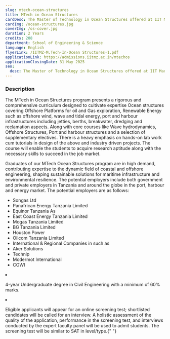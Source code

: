 ```yaml
---
slug: mtech-ocean-structures
title: MTech in Ocean Structures
cardDesc: The Master of Technology in Ocean Structures offered at IIT Madras Zanzibar Campus will have a curriculum tailor-made to the industry needs in the Oil & Gas and Maritime sector. The program covers the basics of marine & offshore hydrodynamics, structural design for oil and gas exploration offshore platforms, ports, harbours including port structures & breakwater. The course equips students with core and elective courses to prepare them for careers in the oil & gas and maritime sectors.
cardImg: /ocean-structures.jpg
coverImg: /os-cover.jpg
duration: 2 Years
credits: 208
department: School of Engineering & Science
language: English
flyerLink: /IITMZ-M.Tech-In-Ocean Structures-1.pdf
applicationLink: https://admissions.iitmz.ac.in/mtechos
applicationClosingDate: 31 May 2025
seo:
  desc: The Master of Technology in Ocean Structures offered at IIT Madras Zanzibar Campus will have a curriculum tailor-made to the industry needs in the Oil & Gas and Maritime sector. Apply Now.
---
```


<section>
  <h3>Description</h3>
  <p>
    The MTech in Ocean Structures program presents a rigorous and comprehensive
    curriculum designed to cultivate expertise Ocean structures covering
    Offshore Platforms for oil and Gas exploration, Renewable Energy such as
    offshore wind, wave and tidal energy, port and harbour infrastructures
    including jetties, berths, breakwater, dredging and reclamation aspects.
    Along with core courses like Wave hydrodynamics, Offshore Structures, Port
    and harbour structures and a selection of supplementary electives. There is
    a heavy emphasis on hands-on lab work cum tutorials in design of the above
    and industry driven projects. The course will enable the students to acquire
    research aptitude along with the necessary skills to succeed in the job
    market.
  </p>
</section>

<JobProspects>
  <p>
    Graduates of our MTech Ocean Structures program are in high demand,
    contributing expertise to the dynamic field of coastal and offshore
    engineering, shaping sustainable solutions for maritime infrastructure and
    environmental resilience. The potential employers include both government
    and private employers in Tanzania and around the globe in the port, harbour
    and energy market. The potential employers are as follows:
  </p>
  <ul>
    <li>Songas Ltd</li>
    <li>Panafrican Energy Tanzania Limited</li>
    <li>Equinor Tanzania As</li>
    <li>East Coast Energy Tanzania Limited</li>
    <li>Mogas Tanzania Limited</li>
    <li>BG Tanzania Limited</li>
    <li>Houston Power</li>
    <li>Oilcom Tanzania Limited</li>
    <li>International & Regional Companies in such as</li>
    <li>Aker Solutions</li>
    <li>Technip</li>
    <li>Mcdermot International</li>
    <li>COWI</li>
  </ul>
</JobProspects>

<CourseEligibility>

 <li>
    <BsFillCheckCircleFill />
    <p>
      4-year Undergraduate degree in Civil Engineering with a
      minimum of 60% marks.
    </p>
  </li>
  <li>
    <BsFillCheckCircleFill  />
    <p>
      Eligible applicants will appear for an online screening test;
      shortlisted candidates will be called for an interview. A
      holistic assessment of the quality of the application,
      performance in the screening test, and interviews conducted by
      the expert faculty panel will be used to admit students. The
      screening test will be similar to SAT in level/type.{" "}
    </p>
  </li>
</CourseEligibility>

<CourseResources>
  <Resource
    title="MTech Ocean Structures - Screening Test Syllabus, Question types & mark allocation"
    link="/MTech_OS_Screening_Test Syllabus.pdf"
  />
</CourseResources>
